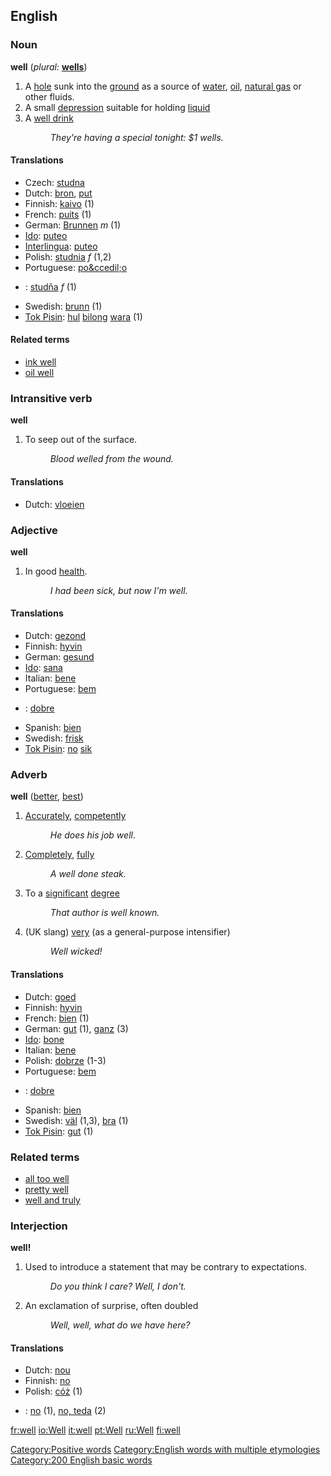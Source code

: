 {{wikipedia}}

==English==

===Noun===
'''well''' (''plural:'' '''[[wells]]''')

# A [[hole]] sunk into the [[ground]] as a source of [[water]], [[oil]], [[natural gas]] or other fluids.
# A small [[depression]] suitable for holding [[liquid]]
# A [[well drink]]
#: ''They're having a special tonight: $1 wells.''

====Translations====  
*Czech: [[studna]]
*Dutch: [[bron#Dutch|bron]], [[put#Dutch|put]]
*Finnish: [[kaivo]] (1)
*French: [[puits]] (1)
*German: [[Brunnen]] ''m'' (1)
*[[Ido]]: [[puteo]]
*[[Interlingua]]: [[puteo]]
*Polish: [[studnia]] ''f'' (1,2)
*Portuguese: [[po&ccedil;o]]
*{{sk}}: [[studňa#Slovak|studňa]] ''f'' (1)
*Swedish: [[brunn]] (1)
*[[Tok Pisin]]: [[hul]] [[bilong]] [[wara]] (1)

====Related terms====
* [[ink well]]
* [[oil well]]

===Intransitive verb===
'''well'''

# To seep out of the surface.
#: ''Blood welled from the wound.''

====Translations====

*Dutch: [[vloeien]]

===Adjective===
'''well'''

# In good [[health]].
#: ''I had been sick, but now I'm well.''

====Translations====  
*Dutch: [[gezond]]
*Finnish: [[hyvin]]
*German: [[gesund]]
*[[Ido]]: [[sana]]
*Italian: [[bene]]
*Portuguese: [[bem]]
*{{sk}}: [[dobre#Slovak|dobre]]
*Spanish: [[bien]]
*Swedish: [[frisk]]
*[[Tok Pisin]]: [[no]] [[sik]]

[[Category:Positive words]]

===Adverb===  
'''well''' ([[better]], [[best]])

# [[Accurately]], [[competently]]
#: ''He does his job well''.
# [[Completely]], [[fully]]
#: ''A well done steak.''
#To a [[significant]] [[degree]]
#: ''That author is well known.''
# (UK slang) [[very]] (as a general-purpose intensifier)
#: ''Well wicked!''


====Translations====
*Dutch: [[goed#Dutch|goed]]
*Finnish: [[hyvin]]
*French: [[bien]]  (1)
*German: [[gut]] (1), [[ganz]] (3)
*[[Ido]]: [[bone]]
*Italian: [[bene]]
*Polish: [[dobrze]] (1-3)
*Portuguese: [[bem]]
*{{sk}}: [[dobre#Slovak|dobre]]
*Spanish: [[bien]]
*Swedish: [[väl]] (1,3), [[bra]] (1)
*[[Tok Pisin]]: [[gut]] (1)

===Related terms===
*[[all too well]]
*[[pretty well]]
*[[well and truly]]

===Interjection===
'''well!'''

#Used to introduce a statement that may be contrary to expectations.
#: ''Do you think I care?  Well, I don't.''
#An exclamation of surprise, often doubled
#: ''Well, well, what do we have here?''

====Translations====
*Dutch: [[nou#Dutch|nou]]
*Finnish: [[no]]
*Polish: [[cóż]] (1)
*{{sk}}: [[no]] (1), [[no, teda]] (2)

[[Category:English words with multiple etymologies]]
[[Category:200 English basic words]]

[[fr:well]]
[[io:Well]]
[[it:well]]
[[pt:Well]]
[[ru:Well]]
[[fi:well]]